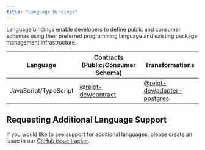 ```yaml
---
title: "Language Bindings"
---
```


Language bindings enable developers to define public and consumer schemas using their preferred
programming language and existing package management infrastructure.

| Language              | Contracts (Public/Consumer Schema)  | Transformations                       |
| --------------------- | ----------------------------------- | ------------------------------------- |
| JavaScript/TypeScript | [@rejot-dev/contract][npm-contract] | [@rejot-dev/adapter-postgres][npm-pg] |

## Requesting Additional Language Support

If you would like to see support for additional languages, please create an issue in our [GitHub
issue tracker][github-issue].

[github-issue]: https://github.com/rejot-dev/rejot/issues
[npm-contract]: https://www.npmjs.com/package/@rejot-dev/contract
[npm-pg]: https://www.npmjs.com/package/@rejot-dev/adapter-postgres

